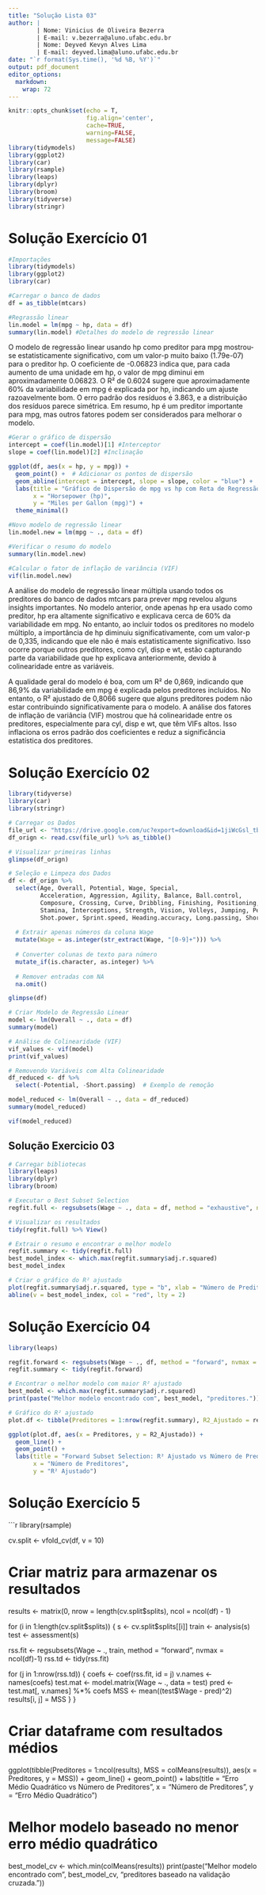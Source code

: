 ```yaml
---
title: "Solução Lista 03"
author: | 
        | Nome: Vinicius de Oliveira Bezerra
        | E-mail: v.bezerra@aluno.ufabc.edu.br
        | Nome: Deyved Kevyn Alves Lima
        | E-mail: deyved.lima@aluno.ufabc.edu.br
date: "`r format(Sys.time(), '%d %B, %Y')`"
output: pdf_document
editor_options: 
  markdown: 
    wrap: 72
---
```


```r
knitr::opts_chunk$set(echo = T,
                      fig.align='center',
                      cache=TRUE,
                      warning=FALSE,
                      message=FALSE)
library(tidymodels)
library(ggplot2)
library(car)
library(rsample)
library(leaps)
library(dplyr)
library(broom)
library(tidyverse)
library(stringr)

```

# Solução Exercício 01
```r
#Importações
library(tidymodels)
library(ggplot2)
library(car)

#Carregar o banco de dados
df = as_tibble(mtcars)

#Regrassão linear
lin.model = lm(mpg ~ hp, data = df)
summary(lin.model) #Detalhes do modelo de regressão linear
```

  O modelo de regressão linear usando hp como preditor para mpg mostrou-se estatisticamente significativo,
com um valor-p muito baixo (1.79e-07) para o preditor hp. O coeficiente de -0.06823 indica que,
para cada aumento de uma unidade em hp, o valor de mpg diminui em aproximadamente 0.06823. 
O R² de 0.6024 sugere que aproximadamente 60% da variabilidade em mpg é explicada por hp,
indicando um ajuste razoavelmente bom. O erro padrão dos resíduos é 3.863, 
e a distribuição dos resíduos parece simétrica. Em resumo, hp é um preditor importante para mpg, 
mas outros fatores podem ser considerados para melhorar o modelo.

```r
#Gerar o gráfico de dispersão
intercept = coef(lin.model)[1] #Interceptor
slope = coef(lin.model)[2] #Inclinação

ggplot(df, aes(x = hp, y = mpg)) +
  geom_point() +  # Adicionar os pontos de dispersão
  geom_abline(intercept = intercept, slope = slope, color = "blue") +  # Adicionar a reta de regressão
  labs(title = "Gráfico de Dispersão de mpg vs hp com Reta de Regressão",
       x = "Horsepower (hp)",
       y = "Miles per Gallon (mpg)") +
  theme_minimal()
```

```r
#Novo modelo de regressão linear
lin.model.new = lm(mpg ~ ., data = df)

#Verificar o resumo do modelo
summary(lin.model.new)

#Calcular o fator de inflação de variância (VIF)
vif(lin.model.new)

```

  A análise do modelo de regressão linear múltipla usando todos os preditores do banco de dados mtcars para prever mpg revelou alguns insights importantes. No modelo anterior, onde apenas hp era usado como preditor, hp era altamente significativo e explicava cerca de 60% da variabilidade em mpg. No entanto, ao incluir todos os preditores no modelo múltiplo, a importância de hp diminuiu significativamente, com um valor-p de 0,335, indicando que ele não é mais estatisticamente significativo. Isso ocorre porque outros preditores, como cyl, disp e wt, estão capturando parte da variabilidade que hp explicava anteriormente, devido à colinearidade entre as variáveis.

  A qualidade geral do modelo é boa, com um R² de 0,869, indicando que 86,9% da variabilidade em mpg é explicada pelos preditores incluídos. No entanto, o R² ajustado de 0,8066 sugere que alguns preditores podem não estar contribuindo significativamente para o modelo. A análise dos fatores de inflação de variância (VIF) mostrou que há colinearidade entre os preditores, especialmente para cyl, disp e wt, que têm VIFs altos. Isso inflaciona os erros padrão dos coeficientes e reduz a significância estatística dos preditores.
  
# Solução Exercício 02

```r
library(tidyverse)
library(car)        
library(stringr)

# Carregar os Dados
file_url <- "https://drive.google.com/uc?export=download&id=1jiWcGsl_tbqK5F0ryUTq48kcDTKWTTuk"
df_orign <- read.csv(file_url) %>% as_tibble()

# Visualizar primeiras linhas
glimpse(df_orign)

# Seleção e Limpeza dos Dados
df <- df_orign %>%
  select(Age, Overall, Potential, Wage, Special,
         Acceleration, Aggression, Agility, Balance, Ball.control,
         Composure, Crossing, Curve, Dribbling, Finishing, Positioning,
         Stamina, Interceptions, Strength, Vision, Volleys, Jumping, Penalties,
         Shot.power, Sprint.speed, Heading.accuracy, Long.passing, Short.passing) %>%
  
  # Extrair apenas números da coluna Wage
  mutate(Wage = as.integer(str_extract(Wage, "[0-9]+"))) %>%
  
  # Converter colunas de texto para número
  mutate_if(is.character, as.integer) %>%
  
  # Remover entradas com NA
  na.omit()

glimpse(df)

# Criar Modelo de Regressão Linear
model <- lm(Overall ~ ., data = df)
summary(model)

# Análise de Colinearidade (VIF)
vif_values <- vif(model)
print(vif_values)

# Removendo Variáveis com Alta Colinearidade
df_reduced <- df %>%
  select(-Potential, -Short.passing)  # Exemplo de remoção

model_reduced <- lm(Overall ~ ., data = df_reduced)
summary(model_reduced)

vif(model_reduced)
```

## Solução Exercicio 03
```r
# Carregar bibliotecas
library(leaps)
library(dplyr)
library(broom)

# Executar o Best Subset Selection
regfit.full <- regsubsets(Wage ~ ., data = df, method = "exhaustive", nvmax = nrow(df) - 1)

# Visualizar os resultados
tidy(regfit.full) %>% View()

# Extrair o resumo e encontrar o melhor modelo
regfit.summary <- tidy(regfit.full)
best_model_index <- which.max(regfit.summary$adj.r.squared)
best_model_index

# Criar o gráfico do R² ajustado
plot(regfit.summary$adj.r.squared, type = "b", xlab = "Número de Preditores", ylab = "R² Ajustado", main = "R² Ajustado vs Número de Preditores")
abline(v = best_model_index, col = "red", lty = 2)
```

# Solução Exercício 04

```r
library(leaps)

regfit.forward <- regsubsets(Wage ~ ., df, method = "forward", nvmax = ncol(df)-1)
regfit.summary <- tidy(regfit.forward)

# Encontrar o melhor modelo com maior R² ajustado
best_model <- which.max(regfit.summary$adj.r.squared)
print(paste("Melhor modelo encontrado com", best_model, "preditores."))

# Gráfico do R² ajustado
plot.df <- tibble(Preditores = 1:nrow(regfit.summary), R2_Ajustado = regfit.summary$adj.r.squared)

ggplot(plot.df, aes(x = Preditores, y = R2_Ajustado)) +
  geom_line() +
  geom_point() +
  labs(title = "Forward Subset Selection: R² Ajustado vs Número de Preditores",
       x = "Número de Preditores",
       y = "R² Ajustado")
```

# Solução Exercício 5

```r
library(rsample)

cv.split <- vfold_cv(df, v = 10)

# Criar matriz para armazenar os resultados
results <- matrix(0, nrow = length(cv.split$splits), ncol = ncol(df) - 1)

for (i in 1:length(cv.split$splits)) {
  s <- cv.split$splits[[i]]
  train <- analysis(s)
  test <- assessment(s)

  rss.fit <- regsubsets(Wage ~ ., train, method = "forward", nvmax = ncol(df)-1)
  rss.td <- tidy(rss.fit)
  
  for (j in 1:nrow(rss.td)) {
    coefs <- coef(rss.fit, id = j)
    v.names <- names(coefs)
    test.mat <- model.matrix(Wage ~ ., data = test)
    pred <- test.mat[, v.names] %*% coefs
    MSS <- mean((test$Wage - pred)^2)
    results[i, j] = MSS
  }
}

# Criar dataframe com resultados médios
ggplot(tibble(Preditores = 1:ncol(results), MSS = colMeans(results)), aes(x = Preditores, y = MSS)) +
  geom_line() +
  geom_point() +
  labs(title = "Erro Médio Quadrático vs Número de Preditores",
       x = "Número de Preditores",
       y = "Erro Médio Quadrático")

# Melhor modelo baseado no menor erro médio quadrático
best_model_cv <- which.min(colMeans(results))
print(paste("Melhor modelo encontrado com", best_model_cv, "preditores baseado na validação cruzada."))
